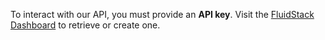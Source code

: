 To interact with our API, you must provide an **API key**. Visit the [FluidStack Dashboard](https://dashboard.fluidstack.io/dashboard/api-keys) to retrieve or create one. 